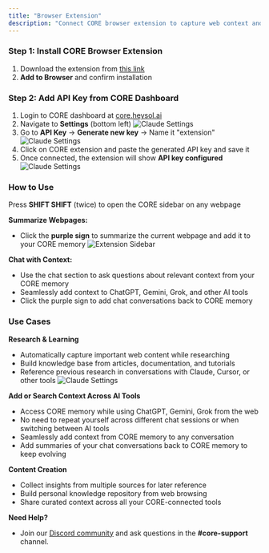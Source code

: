 ```yaml
---
title: "Browser Extension"
description: "Connect CORE browser extension to capture web context and share memory across tools"
---
```


### Step 1: Install CORE Browser Extension

1. Download the extension from [this link](https://chromewebstore.google.com/detail/core-extension/cglndoindnhdbfcbijikibfjoholdjcc)
2. **Add to Browser** and confirm installation

### Step 2: Add API Key from CORE Dashboard

1. Login to CORE dashboard at [core.heysol.ai](https://core.heysol.ai)
2. Navigate to **Settings** (bottom left)
   ![Claude Settings](/images/core-settings.png)
3. Go to **API Key** → **Generate new key** → Name it "extension"
   ![Claude Settings](/images/create-api-key.png)
4. Click on CORE extension and paste the generated API key and save it
5. Once connected, the extension will show **API key configured**
   ![Claude Settings](/images/extension-connected.png)

### How to Use

Press **SHIFT SHIFT** (twice) to open the CORE sidebar on any webpage

**Summarize Webpages:**

- Click the **purple sign** to summarize the current webpage and add it to your CORE memory
  ![Extension Sidebar](/images/extension-sidebar.png)

**Chat with Context:**

- Use the chat section to ask questions about relevant context from your CORE memory
- Seamlessly add context to ChatGPT, Gemini, Grok, and other AI tools
- Click the purple sign to add chat conversations back to CORE memory

### Use Cases

**Research & Learning**

- Automatically capture important web content while researching
- Build knowledge base from articles, documentation, and tutorials
- Reference previous research in conversations with Claude, Cursor, or other tools
  ![Claude Settings](/images/add-memory-from-extension.png)

**Add or Search Context Across AI Tools**

- Access CORE memory while using ChatGPT, Gemini, Grok from the web
- No need to repeat yourself across different chat sessions or when switching between AI tools
- Seamlessly add context from CORE memory to any conversation
- Add summaries of your chat conversations back to CORE memory to keep evolving

**Content Creation**

- Collect insights from multiple sources for later reference
- Build personal knowledge repository from web browsing
- Share curated context across all your CORE-connected tools

**Need Help?**

- Join our [Discord community](https://discord.gg/YGUZcvDjUa) and ask questions in the **#core-support** channel.
